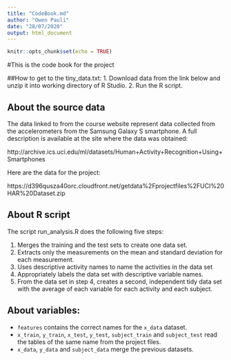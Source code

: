 ```yaml
---
title: "CodeBook.md"
author: "Owen Pauli"
date: "28/07/2020"
output: html_document
---
```


```r
knitr::opts_chunk$set(echo = TRUE)
```

#This is the code book for the project

##How to get to the tiny_data.txt:
1. Download data from the link below and unzip it into working directory of R Studio.
2. Run the R script.

## About the source data
The data linked to from the course website represent data collected from the accelerometers from the Samsung Galaxy S smartphone. A full description is available at the site where the data was obtained:

http://archive.ics.uci.edu/ml/datasets/Human+Activity+Recognition+Using+Smartphones

Here are the data for the project:

https://d396qusza40orc.cloudfront.net/getdata%2Fprojectfiles%2FUCI%20HAR%20Dataset.zip

## About R script
The script run_analysis.R does the following five steps:

1. Merges the training and the test sets to create one data set.
2. Extracts only the measurements on the mean and standard deviation for each measurement.
3. Uses descriptive activity names to name the activities in the data set
4. Appropriately labels the data set with descriptive variable names.
5. From the data set in step 4, creates a second, independent tidy data set with the average of each variable for each activity and each subject.

## About variables:   
* `features` contains the correct names for the `x_data` dataset.
* `x_train`, `y_train`, `x_test`, `y_test`, `subject_train` and `subject_test` read the tables of the same name from the project files.
* `x_data`, `y_data` and `subject_data` merge the previous datasets.